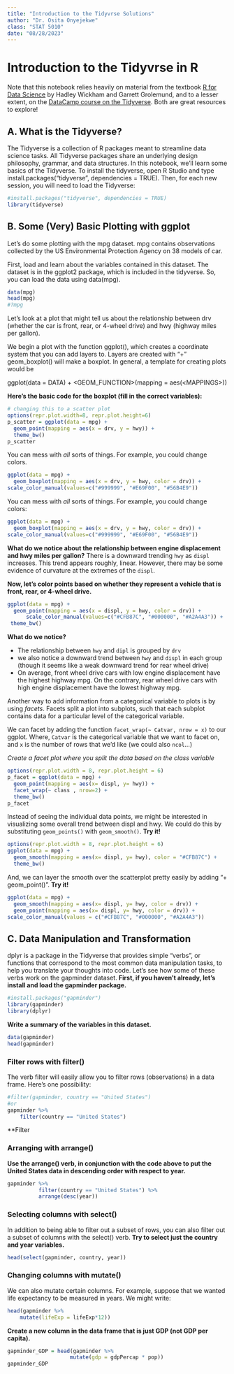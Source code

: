 ```yaml
---
title: "Introduction to the Tidyvrse Solutions"
author: "Dr. Osita Onyejekwe"
class: "STAT 5010"
date: "08/28/2023"
---
```

# Introduction to the Tidyvrse in R

Note that this notebook relies heavily on material from the textbook [R for Data Science](https://r4ds.had.co.nz/index.html) by Hadley Wickham and Garrett Grolemund, and to a lesser extent, on the [DataCamp course on the Tidyverse](https://www.datacamp.com/courses/introduction-to-the-tidyverse). Both are great resources to explore!

## A. What is the Tidyverse?

The Tidyverse is a collection of R packages meant to streamline data science tasks. All Tidyverse packages share an underlying design philosophy, grammar, and data structures. In this notebook, we'll learn some basics of the Tidyverse. To install the tidyverse, open R Studio and type install.packages("tidyverse", dependencies = TRUE). Then, for each new session, you will need to load the Tidyverse:


```r
#install.packages("tidyverse", dependencies = TRUE)
library(tidyverse)
```


## B. Some (Very) Basic Plotting with ggplot

Let's do some plotting with the mpg dataset. mpg contains observations collected by the US Environmental Protection Agency on 38 models of car.

First, load and learn about the variables contained in this dataset. The dataset is in the ggplot2 package, which is included in the tidyverse. So, you can load the data using data(mpg).


```r
data(mpg)
head(mpg)
#?mpg
```

Let's look at a plot that might tell us about the relationship between drv (whether the car is front, rear, or 4-wheel drive) and hwy (highway miles per gallon).

We begin a plot with the function ggplot(), which creates a coordinate system that you can add layers to. Layers are created with "+" geom_boxplot() will make a boxplot. In general, a template for creating plots would be 

$\text{ggplot(data = DATA) + 
  <GEOM_FUNCTION>(mapping = aes(<MAPPINGS>))}$

**Here's the basic code for the boxplot (fill in the correct variables):**


```R
# changing this to a scatter plot 
options(repr.plot.width=8, repr.plot.height=6)
p_scatter = ggplot(data = mpg) + 
  geom_point(mapping = aes(x = drv, y = hwy)) + 
  theme_bw()
p_scatter
```


You can mess with *all* sorts of things. For example, you could change colors. 
```R
ggplot(data = mpg) + 
  geom_boxplot(mapping = aes(x = drv, y = hwy, color = drv)) + 
scale_color_manual(values=c("#999999", "#E69F00", "#56B4E9"))
```


You can mess with *all* sorts of things. For example, you could change colors:

```R
ggplot(data = mpg) + 
  geom_boxplot(mapping = aes(x = drv, y = hwy, color = drv)) + 
scale_color_manual(values=c("#999999", "#E69F00", "#56B4E9"))
```

**What do we notice about the relationship between engine displacement and hwy miles per gallon?**
There is a downward trending `hwy` as `displ` increases. This trend appears roughly, linear. However, there may be some evidence of curvature at the extremes of the `displ`.

**Now, let's color points based on whether they represent a vehicle that is front, rear, or 4-wheel drive.**

```R
ggplot(data = mpg) + 
  geom_point(mapping = aes(x = displ, y = hwy, color = drv)) +
      scale_color_manual(values=c("#CFB87C", "#000000", "#A2A4A3")) +
 theme_bw()

```

**What do we notice?**

- The relationship between `hwy` and `dipl` is grouped by `drv`
- we also notice a downward trend between `hwy` and `displ` in each group (though it seems like a weak downward trend for rear wheel drive)
- On average, front wheel drive cars with low engine displacement have the highest highway mpg. On the contrary, rear wheel drive cars with high engine displacement have the lowest highway mpg.

Another way to add information from a categorical variable to plots is by using *facets*. Facets split a plot into subplots, such that each subplot contains data for a particular level of the categorical variable.

We can facet by adding the function `facet_wrap(~ Catvar, nrow = x)` to our ggplot. Where, `Catvar` is the categorical variable that we want to facet on, and `x` is the number of rows that we'd like (we could also `ncol`...)

*Create a facet plot where you split the data based on the class variable*
```R
options(repr.plot.width = 8, repr.plot.height = 6)
p_facet = ggplot(data = mpg) + 
  geom_point(mapping = aes(x= displ, y= hwy)) + 
  facet_wrap(~ class , nrow=2) + 
  theme_bw()
p_facet
```


Instead of seeing the individual data points, we might be interested in visualizing some overall trend between displ and hwy. We could do this by substituting `geom_points()` with `geom_smooth()`. **Try it!**
```R
options(repr.plot.width = 8, repr.plot.height = 6)
ggplot(data = mpg) + 
  geom_smooth(mapping = aes(x= displ, y= hwy), color = "#CFB87C") +
  theme_bw()
```

And, we can layer the smooth over the scatterplot pretty easily by adding "+ geom_point()". **Try it!**
```R
ggplot(data = mpg) + 
  geom_smooth(mapping = aes(x= displ, y= hwy, color = drv)) +
  geom_point(mapping = aes(x= displ, y= hwy, color = drv)) +
scale_color_manual(values = c("#CFB87C", "#000000", "#A2A4A3"))
```

## C. Data Manipulation and Transformation

dplyr is a package in the Tidyverse that provides simple “verbs”, or functions that correspond to the most common data manipulation tasks, to help you translate your thoughts into code. Let's see how some of these verbs work on the gapminder dataset. **First, if you haven't already, let's install and load the gapminder package.**


```R
#install.packages("gapminder")
library(gapminder)
library(dplyr)
```

    
    

**Write a summary of the variables in this dataset. **


```R
data(gapminder)
head(gapminder)
```

### Filter rows with filter()

The verb filter will easily allow you to filter rows (observations) in a data frame. Here's one possibility:


```R
#filter(gapminder, country == "United States")
#or
gapminder %>%
    filter(country == "United States")
```


**Filter 

### Arranging with arrange()

**Use the arrange() verb, in conjunction with the code above to put the United States data in descending order with respect to year.**


```R
gapminder %>% 
          filter(country == "United States") %>% 
          arrange(desc(year))
```

### Selecting columns with select()

In addition to being able to filter out a subset of rows, you can also filter out a subset of columns with the select() verb. **Try to select just the country and year variables.**


```R
head(select(gapminder, country, year))
```

### Changing columns with mutate()

We can also mutate certain columns. For example, suppose that we wanted life expectancy to be measured in years. We might write:


```R
head(gapminder %>%
    mutate(lifeExp = lifeExp*12))
```


**Create a new column in the data frame that is just GDP (not GDP per capita).**


```R
gapminder_GDP = head(gapminder %>%
                    mutate(gdp = gdpPercap * pop))
gapminder_GDP

```


